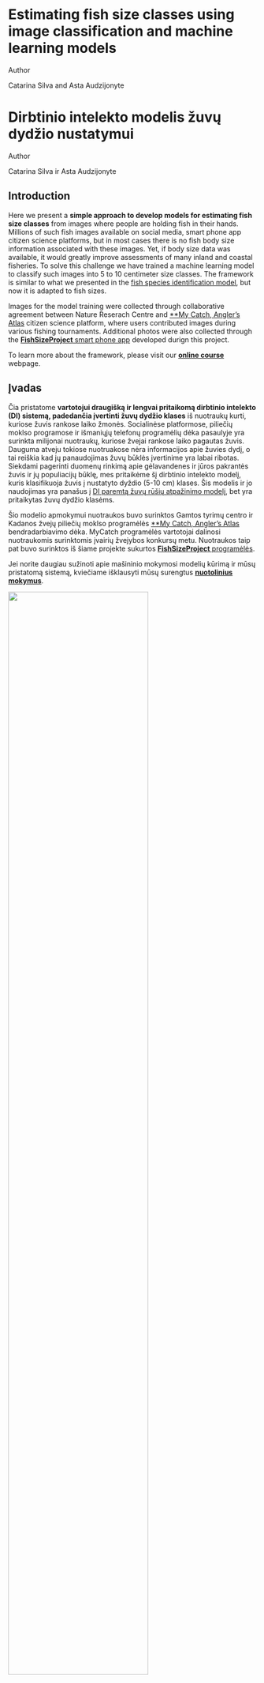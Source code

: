 
::: {.content-visible when-profile="english"}

```{=html}
<div class="quarto-title">
<h1 class="title d-none d-lg-block">
Estimating fish size classes using image classification and machine learning models
</h1>
</div>



<div class="quarto-title-meta">

    <div>
    <div class="quarto-title-meta-heading">Author</div>
    <div class="quarto-title-meta-contents">
             <p>Catarina Silva and Asta Audzijonyte</p>
          </div>
 </div>
</div>
```

:::

::: {.content-visible when-profile="lithuanian"}

```{=html}
<div class="quarto-title">
<h1 class="title d-none d-lg-block">
Dirbtinio intelekto modelis žuvų dydžio nustatymui
</h1>
</div>



<div class="quarto-title-meta">

    <div>
    <div class="quarto-title-meta-heading">Author</div>
    <div class="quarto-title-meta-contents">
             <p>Catarina Silva ir Asta Audzijonyte</p>
          </div>
 </div>
</div>
```

:::

<!-- start para ------------------------------------------------------------- -->

::: {.content-visible when-profile="english"}

## Introduction

Here we present a **simple approach to develop models for estimating fish size classes** from images where people are holding fish in their hands. Millions of such fish images available on social media, smart phone app citizen science platforms, but in most cases there is no fish body size information associated with these images. Yet, if body size data was available, it would greatly improve assessments of many inland and coastal fisheries. To solve this challenge we have trained a machine learning model to classify such images into 5 to 10 centimeter size classes. The framework is similar to what we presented in the [fish species identification model](ML_fish_species.qmd), but now it is adapted to fish sizes. 

Images for the model training were collected through collaborative agreement between Nature Reserach Centre and [**My Catch, Angler's Atlas](https://www.anglersatlas.com/mycatch) citizen science platform, where users contributed images during various fishing tournaments. Additional photos were also collected through the [**FishSizeProject** smart phone app](https://en.sif.lt/fishsize-project/) developed durign this project. 

To learn more about the framework, please visit our [**online course**](https://fishsizeproject.github.io/Course-MLforImageProcessing/) webpage. 
::: 

::: {.content-visible when-profile="lithuanian"}

## Įvadas

Čia pristatome **vartotojui draugišką ir lengvai pritaikomą dirbtinio intelekto (DI) sistemą, padedančia įvertinti žuvų dydžio klases** iš nuotraukų kurti, kuriose žuvis rankose laiko žmonės. Socialinėse platformose, piliečių moklso programose ir išmaniųjų telefonų programėlių dėka pasaulyje yra surinkta milijonai nuotraukų, kuriose žvejai rankose laiko pagautas žuvis. Dauguma atveju tokiose nuotruakose nėra informacijos apie žuvies dydį, o tai reiškia kad jų panaudojimas žuvų būklės įvertinime yra labai ribotas. Siekdami pagerinti duomenų rinkimą apie gėlavandenes ir jūros pakrantės žuvis ir jų populiacijų būklę, mes pritaikėme šį dirbtinio intelekto modelį, kuris klasifikuoja žuvis į nustatyto dyždio (5-10 cm) klases. Šis modelis ir jo naudojimas yra panašus į [DI paremtą žuvų rūšių atpažinimo modelį](ML_fish_species.qmd), bet yra pritaikytas žuvų dydžio klasėms. 

Šio modelio apmokymui nuotraukos buvo surinktos Gamtos tyrimų centro ir Kadanos žvejų piliečių moklso programėlės [**My Catch, Angler's Atlas](https://www.anglersatlas.com/mycatch) bendradarbiavimo dėka. MyCatch programėlės vartotojai dalinosi nuotraukomis surinktomis įvairių žvejybos konkursų metu. Nuotraukos taip pat buvo surinktos iš šiame projekte sukurtos [**FishSizeProject** programėlės](https://sif.lt/fishsizeproject/).

Jei norite daugiau sužinoti apie mašininio mokymosi modelių kūrimą ir mūsų pristatomą sistemą, kviečiame išklausyti mūsų surengtus [**nuotolinius mokymus**](https://fishsizeproject.github.io/Course-MLforImageProcessing/). 

::: 

![](images/salmonRuler.png){width="75%" fig-align="center"}

<!-- end para ------------------------------------------------------------- -->



<!-- start para ------------------------------------------------------------- -->

::: {.content-visible when-profile="english"}

## Model code

To use our models it is very important that fish size classes in your dataset are identified correctly, otherwise your model will not be very useful. You can upload images (in JPEG or PNG format) to your Google drive by size class (i.e. fish images of each size class per folder), following this directory structure:


<pre>
<b>dataset</b>
|__ <b>class5</b>
    |______ image1.PNG
    |______ image2.PNG
    |______ ...
|__ <b>class10</b>
    |______ image3.JPG
    |______ image4.PNG
    |______ ...
|__ <b>class15</b>
    |______ image5.PNG
    |______ image.JPG
    |______ ...
|__ ...
</pre>

Image names are not important, as long as directory names (classes) are correct. 

To apply our model you can use this code:

[![Open In Colab](https://colab.research.google.com/assets/colab-badge.svg)](https://colab.research.google.com/drive/1CIA48l35mdHjRF3jjELWBKHpsDnCs9YE?usp=sharing)

You can also find all the scripts used in the framework in our [Github page](https://github.com/fishsizeproject).

::: 

::: {.content-visible when-profile="lithuanian"}

## Modelio kodas

Norint pritaikyti šį modelį jūsų surinktoms nuotraukos, labai svarbu, kad žuvų dydžių klasės jūsų duomenų rinkinyje būtų teisingai nustatytos, nes kitaip jūsų modelis bus netikslus. Nuotraukas (JPEG arba PNG formatu) galite įkelti į "Google" diską pagal dydžių klases (t. y. po vieną dydžio klasę viename aplanke), laikydamiesi šios katalogų struktūros:


<pre>
<b>dataset</b>
|__ <b>class5</b>
    |______ image1.PNG
    |______ image2.PNG
    |______ ...
|__ <b>class10</b>
    |______ image3.JPG
    |______ image4.PNG
    |______ ...
|__ <b>class15</b>
    |______ image5.PNG
    |______ image.JPG
    |______ ...
|__ ...
</pre>

Nuotraukų pavadinimas nėra svarbus. Svarbu tik kad katalogų pavadinimai atitiktų jūsų norimas dydžio klases. 

Norėdami taikyti mūsų modelį, galite naudoti šį kodą:

[![Open In Colab](https://colab.research.google.com/assets/colab-badge.svg)](https://colab.research.google.com/drive/1CIA48l35mdHjRF3jjELWBKHpsDnCs9YE?usp=sharing)

::: 

![](images/sizeClasses.png){width="60%" fig-align="center"}


<!-- end para ------------------------------------------------------------- -->


<!-- start para ------------------------------------------------------------- -->

::: {.content-visible when-profile="english"}

## Application of the model

To learn more about the model development and applications you can watch [**this talk**](https://youtu.be/iujl9R3lEaQ?t=5293) for the online seminar "Recreational angling effort and engagement in the digital age". You can also watch [this talk](youtube link) presented in the workshop "Can citizen science, smartphone app and social media data be used for recreational fisheries management?"

In this [**publication**](link here) you will find a detailed description of the method and a pilot case-study where we demonstrate potential use for estimating fish size classes from images without a specified reference object. 

The next steps are to invite angler contributions to provide more images, train model with more data for higher accuracy and precision, and then apply this model to social media data of a charismatic predatory fish. So watch this space. 


[Common barbel drawing by Amy Rose Coghlan]{.aside} ![](images/Barbusbarbus_sm.png){width="60%" fig-align="center"}

::: 

::: {.content-visible when-profile="lithuanian"}

## Modelio taikymas 

Jei norite daugiau sužinoti apie modelio vystymą ir pritaikymą galite peržiūrėti [**šį pranešimą**](https://youtu.be/iujl9R3lEaQ?t=5293) nuotoliniame seminare "Mašinų mokymasis, žvejyba ir piliečių mokslas" arba [**šį pranetimą**](youtube link) nuotoliniame seminare  "Ar piliečių mokslo, išmaniųjų telefonų ir socialinės medijos duomenys gali būti naudojami mėgėjiškos žvejybos valdyme?".

Šioje [**ublikacijoje**](link here) mes detaliai aprašome pristatomą modelį ir jo pritaikymą pradiniams duomenis. 

Artimiausioje ateityje mes šį modelį toliau tobulinsime. Tam pirmiausia sieksime surinkti daugiau nuotraukų, pasiekti didesnį modelio tikslumą, ir tuomet pritaikyti šį modelį populiarios žuvies rūšies (pvz. lydekos) tyrimams naudojant socialinių tinklų nuotraukas. Taigi, laukite daugiau rezultatų.   


[Ūsorius. Piešinio autorė Amy Rose Coghlan]{.aside} ![](images/Barbusbarbus_sm.png){width="60%" fig-align="center"}

::: 
